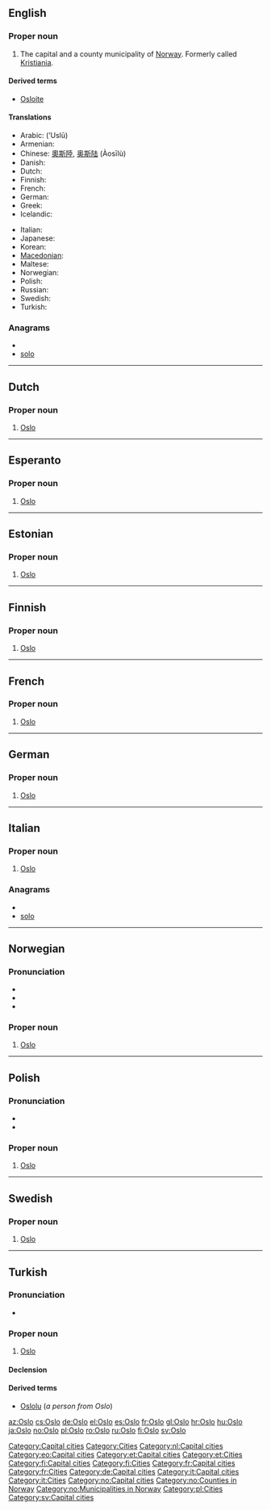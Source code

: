 ==English==
{{wikipedia}}

===Proper noun===
{{en-proper noun}}

# The capital and a county municipality of [[Norway]].  Formerly called [[Kristiania]].

====Derived terms====
* [[Osloite]]

====Translations====
{{trans-top|the capital and a county municipality of Norway}}
* Arabic: {{Arab|[[أوسلو]]}} (ʼUslū) {{m}}
* Armenian: {{t-|hy|Օսլո|tr=Òslo}}
* Chinese: [[奧斯陸]], [[奥斯陆]] (Àosīlù)
* Danish: {{t-|da|Oslo}}
* Dutch: {{t-|nl|Oslo}}
* Finnish: {{t+|fi|Oslo}}
* French: {{t+|fr|Oslo|f}}
* German: {{t+|de|Oslo|n}}
* Greek: {{t+|el|Όσλο|tr=Óslo}}
* Icelandic: {{t-|is|Ósló|f}}
{{trans-mid}}
* Italian: {{t-|it|Oslo|f}}
* Japanese: {{t|ja|オスロ|tr=Osuro}}
* Korean: {{t-|ko|오슬로|tr=Oseullo|sc=Hang}}
* [[Macedonian]]: {{t-|mk|Осло|n|tr=Óslo}}
* Maltese: {{t-|mt|Oslo|xs=Maltese}}
* Norwegian: {{t+|no|Oslo}}
* Polish: {{t+|pl|Oslo|n}}
* Russian: {{t-|ru|Осло|m|tr=Óslo}} {{indeclinable}}
* Swedish: {{t+|sv|Oslo}}
* Turkish: {{t-|tr|Oslo}}
{{trans-bottom}}

===Anagrams===
* {{alphagram|[[loos#English|loos]]}} 
* [[solo#English|solo]]


[[Category:Capital cities]]
[[Category:Cities]]

----

==Dutch==
{{wikipedia|lang=nl}}

===Proper noun===
{{infl|nl|proper noun}}

# [[#English|Oslo]]

[[Category:nl:Capital cities]]

----

==Esperanto==
{{wikipedia|lang=eo}}

===Proper noun===
{{eo-proper noun}}
# [[#English|Oslo]]

[[Category:eo:Capital cities]]
----

==Estonian==

===Proper noun===
{{infl|et|proper noun}}

# [[#English|Oslo]]

[[Category:et:Capital cities]]
[[Category:et:Cities]]

----

==Finnish==

===Proper noun===
{{infl|fi|proper noun}}

# [[#English|Oslo]]

[[Category:fi:Capital cities]]
[[Category:fi:Cities]]

----

==French==

===Proper noun===
{{infl|fr|proper noun|g=f}}

# [[#English|Oslo]]

[[Category:fr:Capital cities]]
[[Category:fr:Cities]]

----

==German==

===Proper noun===
{{infl|de|proper noun|g=n}}

# [[#English|Oslo]]

[[Category:de:Capital cities]]

----

==Italian==

===Proper noun===
{{infl|it|proper noun|g=f}}

# [[#English|Oslo]]

===Anagrams===
* {{alphagram|loos}}
* [[solo#Italian|solo]]

[[Category:it:Capital cities]]
[[Category:it:Cities]]

----

==Norwegian==
{{wikipedia|lang=no}}

===Pronunciation===
* {{IPA|/uʃlu/|lang=no}}
* {{IPA|/uslu/|lang=no}}
* {{audio|Oslo.ogg|Audio}}

===Proper noun===
{{infl|no|proper noun}}

# [[#English|Oslo]]

[[Category:no:Capital cities]]
[[Category:no:Counties in Norway]]
[[Category:no:Municipalities in Norway]]

----

==Polish==

===Pronunciation===
* {{IPA|/ˈɔs̪lɔ/|lang=pl}}
* {{audio|Pl-Oslo.ogg|audio}}

===Proper noun===
{{infl|pl|proper noun|g=n|indeclinable}}

# [[#English|Oslo]]

[[Category:pl:Cities]]

----

==Swedish==

===Proper noun===
{{infl|sv|proper noun}}

# [[#English|Oslo]]

[[Category:sv:Capital cities]]

----

==Turkish==

===Pronunciation===
* {{IPA|osɫo|lang=tr}}

===Proper noun===
{{infl|tr|proper noun}}

# [[#English|Oslo]]

====Declension====
{{tr-prop-v-ou}}
{{tr-poss-prop-v-ou}}

====Derived terms====
*[[Oslolu]] (''a person from Oslo'')

[[az:Oslo]]
[[cs:Oslo]]
[[de:Oslo]]
[[el:Oslo]]
[[es:Oslo]]
[[fr:Oslo]]
[[gl:Oslo]]
[[hr:Oslo]]
[[hu:Oslo]]
[[ja:Oslo]]
[[no:Oslo]]
[[pl:Oslo]]
[[ro:Oslo]]
[[ru:Oslo]]
[[fi:Oslo]]
[[sv:Oslo]]